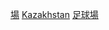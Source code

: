 {{Commons category|Association football venues in Kazakhstan}}
[[Category:哈薩克斯坦足球|場]]
[[Category:各國足球場|Kazakhstan]]
[[Category:哈薩克體育場地|足球場]]